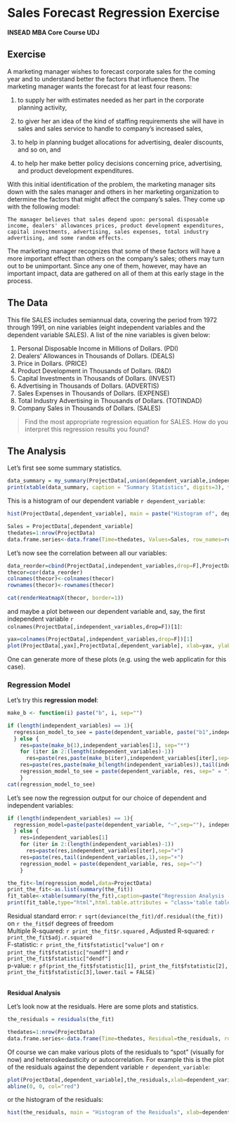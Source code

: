 <link rel="stylesheet" href="http://netdna.bootstrapcdn.com/bootstrap/3.0.3/css/bootstrap.min.css">
<style type="text/css"> body {padding: 10px 30px 10px 30px;} table,th, td {text-align: center;} </style>

Sales Forecast Regression Exercise
========================================================

**INSEAD MBA Core Course UDJ**


Exercise 
---------------------------------------------------------

A marketing manager wishes to forecast corporate sales for the coming year and to understand better the factors that influence them. The marketing manager wants the forecast for at least four reasons:

(1)  to supply her with estimates needed as her part in the corporate planning activity,

(2)	to giver her an idea of the kind of staffing requirements she will have in sales and sales service to handle to company's increased sales,

(3)	to help in planning budget allocations for advertising, dealer discounts, and so on, and

(4)	to help her make better policy decisions concerning price, advertising, and product development expenditures.

With this initial identification of the problem, the marketing manager sits down with the sales manager and others in her marketing organization to determine the factors that might affect the company's sales. They come up with the following model:


```
The manager believes that sales depend upon: personal disposable income, dealers' allowances prices, product development expenditures, capital investments, advertising, sales expenses, total industry advertising, and some random effects.
```
The marketing manager recognizes that some of these factors will have a more important effect than others on the company's sales; others may turn out to be unimportant. Since any one of them, however, may have an important impact, data are gathered on all of them at this early stage in the process.

The Data
---------------------------------------------------------

This file SALES includes semiannual data, covering the period from 1972 through 1991, on nine variables (eight independent variables and the dependent variable SALES). A list of the nine variables is given below:

1.	Personal Disposable Income in Millions of Dollars. (PDI)
2.	Dealers' Allowances in Thousands of Dollars. (DEALS)
3.	Price in Dollars. (PRICE)
4.	Product Development in Thousands of Dollars. (R&D)
5.	Capital Investments in Thousands of Dollars. (INVEST)
6.	Advertising in Thousands of Dollars. (ADVERTIS)
7.	Sales Expenses in Thousands of Dollars. (EXPENSE)
8.	Total Industry Advertising in Thousands of Dollars. (TOTINDAD)
9.	Company Sales in Thousands of Dollars. (SALES)


<blockquote> <p>
Find the most appropriate regression equation for SALES. How do you interpret this regression results you found?
</p> </blockquote>


The Analysis
---------------------------------------------------------

Let's first see some summary statistics. 

<div class="row">
<div class="col-md-6">
```r
data_summary = my_summary(ProjectData[,union(dependent_variable,independent_variables),drop=F])
print(xtable(data_summary, caption = "Summary Statistics", digits=3), type = "html", html.table.attributes = "class='table table-striped table-hover table-bordered'", caption.placement = "top", comment = FALSE, include.rownames = TRUE)
```
</div>
</div>

This is a histogram of our dependent variable `r dependent_variable`:


```r
hist(ProjectData[,dependent_variable], main = paste("Histogram of", dependent_variable, sep=" "), xlab=dependent_variable,breaks = max(5,round(nrow(ProjectData)/5)))
```



```r
Sales = ProjectData[,dependent_variable]
thedates=1:nrow(ProjectData)
data.frame.series<-data.frame(Time=thedates, Values=Sales, row_names=rownames(ProjectData))
```


Let's now see the correlation between all our variables:

```r
data_reorder=cbind(ProjectData[,independent_variables,drop=F],ProjectData[,dependent_variable,drop=F])
thecor=cor(data_reorder)
colnames(thecor)<-colnames(thecor)
rownames(thecor)<-rownames(thecor)

cat(renderHeatmapX(thecor, border=1))
```

and maybe a plot between our dependent variable and, say, the first independent variable `r colnames(ProjectData[,independent_variables,drop=F])[1]`:

```r
yax=colnames(ProjectData[,independent_variables,drop=F])[1]
plot(ProjectData[,yax],ProjectData[,dependent_variable], xlab=yax, ylab=dependent_variable)
```

One can generate more of these plots (e.g. using the web applicatin for this case).

### Regression Model

Let's try this **regression model**:

```r
make_b <- function(i) paste("b", i, sep="")

if (length(independent_variables) == 1){ 
  regression_model_to_see = paste(dependent_variable, paste("b1",independent_variables,sep="*"), sep=" = ")
  } else {
    res=paste(make_b(1),independent_variables[1], sep="*")
    for (iter in 2:(length(independent_variables)-1))
      res=paste(res,paste(make_b(iter),independent_variables[iter],sep="*"), sep=" + ")
    res=paste(res,paste(make_b(length(independent_variables)),tail(independent_variables,1),sep="*"), sep=" + ")
    regression_model_to_see = paste(dependent_variable, res, sep=" = ")  
    }
cat(regression_model_to_see)
```

Let's see now the regression output for our choice of dependent and independent variables:


```r
if (length(independent_variables) == 1){ 
  regression_model=paste(paste(dependent_variable, "~",sep=""), independent_variables,sep="")
  } else {
    res=independent_variables[1]
    for (iter in 2:(length(independent_variables)-1))
      res=paste(res,independent_variables[iter],sep="+")
    res=paste(res,tail(independent_variables,1),sep="+")
    regression_model = paste(dependent_variable, res, sep="~")  
    }

the_fit<-lm(regression_model,data=ProjectData)
print_the_fit<-as.list(summary(the_fit))
fit_table<-xtable(summary(the_fit),caption=paste("Regression Analysis - Dependent variable",dependent_variable, sep=""))
print(fit_table,type="html",html.table.attributes = "class='table table-striped table-hover table-bordered'",caption.placement="top")
```

Residual standard error: `r sqrt(deviance(the_fit)/df.residual(the_fit))` on `r the_fit$df` degrees of freedom<br>
Multiple R-squared: `r print_the_fit$r.squared` ,  Adjusted R-squared: `r print_the_fit$adj.r.squared` <br>
F-statistic: `r print_the_fit$fstatistic["value"]` on   `r print_the_fit$fstatistic["numdf"]` and `r print_the_fit$fstatistic["dendf"]` <br>
p-value: `r pf(print_the_fit$fstatistic[1], print_the_fit$fstatistic[2], print_the_fit$fstatistic[3],lower.tail = FALSE)` <br><br>


**Residual Analysis**

Let's look now at the residuals. Here are some plots and statistics.
```r

the_residuals = residuals(the_fit) 

thedates=1:nrow(ProjectData)
data.frame.series<-data.frame(Time=thedates, Residual=the_residuals, row_names=rownames(ProjectData))
```

Of course we can make various plots of the residuals to "spot" (visually for now) and heteroskedasticity or autocorrelation. For example this is the plot of the residuals against the dependent variable `r dependent_variable`:

```r
plot(ProjectData[,dependent_variable],the_residuals,xlab=dependent_variable,ylab="Residuals")
abline(0, 0, col="red")  
```

or the histogram of the residuals:

```r
hist(the_residuals, main = "Histogram of the Residuals", xlab=dependent_variable,breaks = max(5,round(length(the_residuals)/5)))
```



